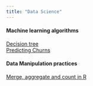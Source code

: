 ```yaml
---
title: "Data Science"
---
```

    
    
    
#### Machine learning algorithms  
[Decision tree](decisionTree.html)    
[Predicting Churns](Churn.html)  
    
#### Data Manipulation practices
[Merge, aggregate and count in R](mergeAggregateCount.html)    

